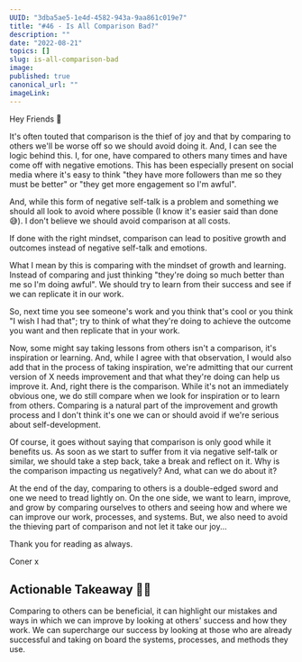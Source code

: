 ```yaml
---
UUID: "3dba5ae5-1e4d-4582-943a-9aa861c019e7"
title: "#46 - Is All Comparison Bad?"
description: ""
date: "2022-08-21"
topics: []
slug: is-all-comparison-bad
image: 
published: true
canonical_url: ""
imageLink: 
---
```


Hey Friends 👋

It's often touted that comparison is the thief of joy and that by comparing to others we'll be worse off so we should avoid doing it. And, I can see the logic behind this. I, for one, have compared to others many times and have come off with negative emotions. This has been especially present on social media where it's easy to think "they have more followers than me so they must be better" or "they get more engagement so I'm awful".

And, while this form of negative self-talk is a problem and something we should all look to avoid where possible (I know it's easier said than done 😅). I don't believe we should avoid comparison at all costs.

If done with the right mindset, comparison can lead to positive growth and outcomes instead of negative self-talk and emotions.

What I mean by this is comparing with the mindset of growth and learning. Instead of comparing and just thinking "they're doing so much better than me so I'm doing awful". We should try to learn from their success and see if we can replicate it in our work.

So, next time you see someone's work and you think that's cool or you think "I wish I had that"; try to think of what they're doing to achieve the outcome you want and then replicate that in your work.

Now, some might say taking lessons from others isn't a comparison, it's inspiration or learning. And, while I agree with that observation, I would also add that in the process of taking inspiration, we're admitting that our current version of X needs improvement and that what they're doing can help us improve it. And, right there is the comparison. While it's not an immediately obvious one, we do still compare when we look for inspiration or to learn from others. Comparing is a natural part of the improvement and growth process and I don't think it's one we can or should avoid if we're serious about self-development.

Of course, it goes without saying that comparison is only good while it benefits us. As soon as we start to suffer from it via negative self-talk or similar, we should take a step back, take a break and reflect on it. Why is the comparison impacting us negatively? And, what can we do about it?

At the end of the day, comparing to others is a double-edged sword and one we need to tread lightly on. On the one side, we want to learn, improve, and grow by comparing ourselves to others and seeing how and where we can improve our work, processes, and systems. But, we also need to avoid the thieving part of comparison and not let it take our joy...

Thank you for reading as always.

Coner x

## Actionable Takeaway 🏃‍♀️

Comparing to others can be beneficial, it can highlight our mistakes and ways in which we can improve by looking at others' success and how they work. We can supercharge our success by looking at those who are already successful and taking on board the systems, processes, and methods they use.